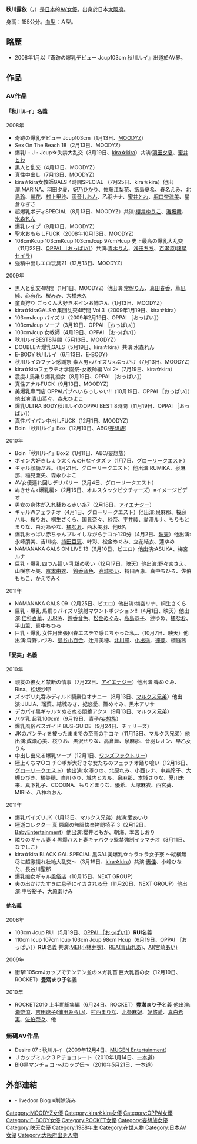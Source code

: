 {{AV女優|
|モデル名=秋川 ルイ
|ふりがな=あきかわ るい
|画像ファイル=
|別名= 愛実（あいみ）<br />RUI（別名義）<br />豊満まり子（別名義）
|愛称=
|生年=1988
|生月=8
|生日=28
|出身地={{JPN}}・[[大阪府|大阪府]]
|血液型=A
|時点=
|身長=155
|体重=
|バスト=103
|ウエスト=60
|ヒップ=88
|カップ=j
|股下=
|靴=
|身体備考=
|ジャンル=[[色情片|色情片]]
|AV出演期間=2008年 -
|活動備考=
|他の活動=
|その他=
}}
'''秋川露依'''（{{lang-ja|秋川ルイ、あきかわ るい}}，{{bd|1988年|8月28日|}}）是[[日本|日本]]的[[AV女優|AV女優]]。出身於日本[[大阪府|大阪府]]。

身高：155公分。[[血型|血型]]：Ａ型。

== 略歴 ==
* 2008年1月以『奇跡の爆乳デビュー Jcup103cm 秋川ルイ』出道於AV界。

== 作品 ==
=== AV作品 ===
==== 「秋川ルイ」名義 ====
; 2008年
* 奇跡の爆乳デビュー Jcup103cm（1月13日、[[MOODYZ|MOODYZ]]）
* Sex On The Beach 18（2月13日、MOODYZ）
* 爆乳I・J・Jcup☆失禁大乱交（3月19日、[[kira☆kira|kira☆kira]]）共演:[[羽田夕夏|羽田夕夏]]、[[蜜井とわ|蜜井とわ]]
* 黒人と乱交（4月13日、MOODYZ）
* 真性中出し（7月13日、MOODYZ）
* kira☆kira女教師GALS 4時間SPECIAL （7月25日、kira☆kira）他出演:MARINA、羽田夕夏、[[妃乃ひかり|妃乃ひかり]]、[[佐藤江梨花|佐藤江梨花]]、[[飯島夏希|飯島夏希]]、[[春名えみ|春名えみ]]、[[北島玲|北島玲]]、[[麗花|麗花]]、[[村上里沙|村上里沙]]、[[雨音しおん|雨音しおん]]、乙羽ナナ、[[蜜井とわ|蜜井とわ]]、[[堀口奈津美|堀口奈津美]]、星倉なぎさ
* 超爆乳ボディSPECIAL（8月13日、MOODYZ）共演:[[櫻井ゆうこ|櫻井ゆうこ]]、[[灘坂舞|灘坂舞]]、[[水森れん|水森れん]]
* 爆乳レイプ（9月13日、MOODYZ）
* 聖水おもらしFUCK（2008年10月13日、MOODYZ）
* 108cmKcup 103cmKcup 103cmJcup 97cmHcup 史上最高の爆乳大乱交（11月22日、[[OPPAI_［おっぱい］|OPPAI ［おっぱい］]]）共演:[[青木りん|青木りん]]、[[淺田Chichi|浅田ちち]]、[[諸星セイラ|百瀬涼(諸星セイラ)]]
* 強精中出しエロ玩具21（12月13日、MOODYZ）

; 2009年
* 黒人と乱交4時間（1月1日、MOODYZ）他出演:[[常盤りん|常盤りん]]、[[真田春香|真田春香]]、[[草凪純|草凪純]]、[[心有花|心有花]]、[[桜みみ|桜みみ]]、[[大橋未久|大橋未久]]
* 童貞狩り ごっくん大好きボインお姉さん（1月13日、MOODYZ）
* kira☆kiraGALS☆集団乱交4時間 Vol.3（2009年1月19日、kira☆kira）
* 103cmJcup パイズリ（2009年2月19日、OPPAI ［おっぱい］）
* 103cmJcup ソープ（3月19日、OPPAI ［おっぱい］）
* 103cmJcup 女教師（4月19日、OPPAI ［おっぱい］）
* 秋川ルイBEST8時間（5月13日、MOODYZ）
* DOUBLE☆爆乳GALS（5月19日、kira☆kira）共演:水森れん 
* E-BODY 秋川ルイ（6月13日、[[E-BODY|E-BODY]]）
* 秋川ルイのファン感謝祭 素人男×パイズリ×ぶっかけ（7月13日、MOODYZ）
* kira☆kiraフェラチオ学園祭-女教師編 Vol.2-（7月19日、kira☆kira）
* 震度J 馬乗り爆乳痴女（8月19日、OPPAI ［おっぱい］）
* 真性アナルFUCK（9月13日、MOODYZ）
* 美爆乳専門店 OPPAIパブへいらっしゃい!!（10月19日、OPPAI ［おっぱい］）他出演:[[青山菜菜|青山菜々]]、[[森永ひよこ|森永ひよこ]]
* 爆乳ULTRA BODY秋川ルイのOPPAI BEST 8時間（11月19日、OPPAI ［おっぱい］）
* 真性パイパン中出しFUCK（12月1日、MOODYZ）
* Boin「秋川ルイ」Box（12月19日、ABC/[[妄想族_(アダルトビデオ)|妄想族]]）

; 2010年
* Boin「秋川ルイ」Box2（1月11日、ABC/妄想族）
* ボイン大好きしょう太くんのHなイタズラ（1月7日、[[グローリークエスト|グローリークエスト]]）
* ギャル顔騎だお。（1月21日、グローリークエスト）他出演:RUMIKA、泉麻那、稲見亜矢、森永ひよこ
* AV女優連れ回しデリバリー（2月4日、グローリークエスト）
* ぬきせん<爆乳編>（2月16日、オルスタックピクチャーズ）※イメージビデオ
* 男女の身体が入れ替わる赤い糸7（2月18日、[[アイエナジー|アイエナジー]]）
* ギャルWフェラチオ（4月1日、グローリークエスト）他出演:泉麻那、桜庭ハル、桜りお、桐生さくら、国見奈々、紗奈、[[平井綾|平井綾]]、愛澤ルナ、もりもとまりな、白河あやな、[[橘奈緒|橘なお]]、西木美羽、他6名
* 爆乳おっぱい赤ちゃんプレイしながら手コキ120分（4月2日、[[映天|映天]]）他出演:永峰朋美、吉川桃、[[持田百恵|持田百恵]]、叶彩、松金めぐみ、立花結衣、蓮ゆめ
* NAMANAKA GALS ON LIVE 13（6月10日、ピエロ）他出演:ASUKA、梅宮ルナ
* 巨乳・爆乳 四つん這い 乳舐め吸い（12月17日、映天）他出演:野々宮さえ、山咲奈々美、[[京本由衣|京本由衣]]、 [[鈴香音色|鈴香音色]]、[[高城ゆい|高城ゆい]]、持田百恵、真中ちひろ、佐伯ももこ、かえでみく

; 2011年
* NAMANAKA GALS 09（2月25日、ピエロ）他出演:梅宮リナ、桐生さくら
* 巨乳・爆乳 馬乗りパイズリ狭射マウントポジション!!（4月1日、映天）他出演:[[仁科百華|仁科百華]]、[[JULIA_(AV女優)|JURIA]]、[[鈴香音色|鈴香音色]]、[[松金めぐみ|松金めぐみ]]、[[高島恭子|高島恭子]]、漣ゆめ、[[橘奈緒|橘なお]]、平山薫、真中ちひろ
* 巨乳・爆乳 女性用出張回春エステで感じちゃった私…（10月7日、映天）他出演:森野いづみ、[[島谷小百合|島谷小百合]]、辻井美穂、[[北川瞳|北川瞳]]、[[小出遥|小出遥]]、[[徠夢|徠夢]]、櫻庭茜

==== 「愛実」名義 ====
; 2010年
* 親友の彼女と禁断の情事（7月22日、[[アイエナジー|アイエナジー]]）他出演:篠めぐみ、Rina、松坂沙耶
* ズッポリ丸呑みディルド騎乗位オナニー（8月13日、[[マルクス兄弟_(アダルトビデオ)|マルクス兄弟]]）他出演:JULIA、瑠菜、結城みさ、妃悠愛、篠めぐみ、黒木アリサ
* デカパイ黒ギャル☆ぬるぬる悶絶アクメ（9月13日、マルクス兄弟）
* バケ乳 超乳100cm!（9月19日、青子/[[妄想族_(アダルトビデオ)|妄想族]]）
* 爆乳風俗バスガイド BUS-GUIDE（9月24日、チェリーズ）
* JKのパンティを被ったままでの至高の手コキ（11月13日、マルクス兄弟）他出演:成瀬心美、桜りお、黒沢せりな、高倉舞、泉麻那、音羽レオン、早乙女りん
* 中出し出来る爆乳ソープ（12月1日、[[ワンズファクトリー|ワンズファクトリー]]）
* 極上くちマ○コ チ○ポが大好きな女たちのフェラチオ踊り喰い（12月16日、[[グローリークエスト|グローリークエスト]]）他出演:水澤りの、北原れみ、小西レナ、中森玲子、大槻ひびき、橘美穂、白川ゆり、城内ヒカル、泉麻那、本城さりな、夏川未来、真下礼子、COCONA、もりとまりな、優希、大塚麻衣、西宮葵、MIRI☆、八神れおん

; 2011年
* 爆乳パイズリJK（1月13日、マルクス兄弟）共演:愛あいり
* 極逝コレクター 真 悪魔の無限快楽拷問椅子 3（2月12日、[[ベビー・エンターテインメント|BabyEntertainment]]）他出演:櫻井ともか、朝海、本宮しおり
* 隣りのギャル妻 4 黒爆バスト妻キャバクラ監禁強制イラマチオ（3月11日、なでしこ）
* kira☆kira BLACK GAL SPECIAL 黒GAL美爆乳☆キラキラ女子寮 〜縦横無尽に超激揺れ壮絶大乱交〜（3月19日、[[kira☆kira|kira☆kira]]）共演:[[惠佳|惠佳]]、小峰ひなた、長谷川聖那
* 爆乳痴女ギャル風俗店（10月15日、NEXT GROUP）
* 夫の出かけたすきに息子にイカされる母（11月20日、NEXT GROUP）他出演:中谷裕子、大原あけみ

==== 他名義 ====
; 2008年
* 103cm Jcup RUI（5月19日、[[OPPAI_［おっぱい］|OPPAI ［おっぱい］]]）'''RUI'''名義
* 110cm Icup 107cm Icup 103cm Jcup 98cm Hcup（6月19日、OPPAI ［おっぱい］）'''RUI'''名義 共演:[[小林芽衣|MEI(小林芽衣)]]、[[青山れあ|REA(青山れあ)]]、[[宮崎あい|AI(宮崎あい)]]
; 2009年
* 衝撃!105cmJカップでチンチン並のメガ乳首 巨大乳首の女（12月19日、ROCKET）'''豊満まり子'''名義
; 2010年
* ROCKET2010 上半期総集編（6月24日、ROCKET）'''豊満まり子'''名義 他出演:[[瀬奈涼|瀬奈涼]]、[[浦田みらい|吉田遼子(浦田みらい)]]、[[村西まりな|村西まりな]]、[[北条麻妃|北条麻妃]]、[[妃悠愛|妃悠愛]]、[[真白希実|真白希実]]、[[佐伯奈々|佐伯奈々]]、他

=== 無碼AV作品 ===
* Desire 07 : 秋川ルイ（2009年12月4日、[[MUGEN_Entertainment|MUGEN Entertainment]]）
* Ｊカップミルク３Ｐチョコレート（2010年1月14日、[[一本道|一本道]]）
* BIG黒マンチョコ ～Jカップ伝～（2010年5月21日、一本道）

== 外部連結 ==
* {{Wayback|url=http://blog.livedoor.jp/aimi_wave/ |title=愛実のオフィシャルblog |date=20100217034638}} - livedoor Blog ※削除済み

{{DEFAULTSORT:Akikawa Rui}}
[[Category:MOODYZ女優|Category:MOODYZ女優]]
[[Category:kira☆kira女優|Category:kira☆kira女優]]
[[Category:OPPAI女優|Category:OPPAI女優]]
[[Category:E-BODY女優|Category:E-BODY女優]]
[[Category:ROCKET女優|Category:ROCKET女優]]
[[Category:妄想族女優|Category:妄想族女優]]
[[Category:映天女優|Category:映天女優]]
[[Category:1988年生|Category:1988年生]]
[[Category:在世人物|Category:在世人物]]
[[Category:日本AV女優|Category:日本AV女優]]
[[Category:大阪府出身人物|Category:大阪府出身人物]]